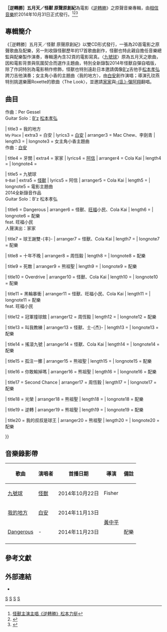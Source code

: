 {{Infobox Album
| Name  = ［逆轉勝］五月天／怪獸<br>原聲原創紀
| Type  = 原聲帶
| Artist  = 
| Longtype = ／國語
| Cover  = Second Chance 1031.jpg
| Caption = 
| Released   = 2014年10月31日
| Recorded  = 
| Genre = [[華語流行音樂|華語流行音樂]]、配樂
| Length = 
| Label = [[相信音樂|相信音樂]]<ref name="ct"/>
| Producer = [[五月天|五月天]][[溫尚翊|怪獸]]
}}

'''［逆轉勝］五月天／怪獸 原聲原創紀'''為電影《[[逆轉勝|逆轉勝]]》之原聲音樂專輯，由[[相信音樂|相信音樂]]於2014年10月31日正式發行。<ref name="ct">[https://www.chinatimes.com/realtimenews/20141030000011-260404?chdtv 怪獸主演主唱《逆轉勝》松本力挺]</ref><ref>{{Cite web |url=http://www.books.com.tw/exep/cdfile.php?item=0020182130 |title=博客來音樂館 > 逆轉勝 五月天 / 怪獸原聲原創紀 |accessdate=2014-12-07 |archive-date=2014-12-04 |archive-url=https://web.archive.org/web/20141204060931/http://www.books.com.tw/exep/cdfile.php?item=0020182130 |dead-url=no }}</ref><ref>{{Cite web |url=http://www.bin-music.com/tw/news977.html |title=「逆轉勝--怪獸原聲原創紀」雙CD收錄37首創作心血10/31發行 |access-date=2014-12-07 |archive-url=https://web.archive.org/web/20141209171436/http://www.bin-music.com/tw/news977.html |archive-date=2014-12-09 |dead-url=yes }}</ref>

== 專輯簡介 ==
《［逆轉勝］五月天／怪獸 原聲原創紀》以雙CD形式發行，一張為20首電影之原聲歌曲及配樂，另一則收錄怪獸歷年的17首歌曲創作，怪獸也特此親自擔任音樂總監與配樂製作演奏，專輯還內含32頁的電影寫真。〈[[時光機_(專輯)|九號球]]〉原為五月天之歌曲，因和電影背景與氛圍契合而選作主題曲，特別全新錄製2014年怪獸自彈自唱版，除了作詞特別為電影稍作修飾，怪獸也特別遠赴日本邀請偶像[[B'z|B'z]]吉他手[[松本孝弘|松本孝弘]]跨刀吉他演奏；女主角小香的主題曲〈我的地方〉，由[[白安|白安]]創作演唱；導演孔玟燕特別挑選樂團Roxette的歌曲〈The Look〉，並邀請[[紀家盈|家家]]與[[乱彈阿翔|-{乱}-彈阿翔]]翻唱。

== 曲目 ==
{{Tracklist
| all_music = [[溫尚翊|怪獸]]
| all_note = except
| extra_column = 演唱
| headline = Disc 1［謝雙丰自傳］

| title1 = 困獸之鬥
| arranger1 = 周恆毅
| length1 = 
| longnote1 = 配樂

| title2 = The Look<br>
| extra2 = [[紀家盈|家家]]、[[乱彈阿翔|-{乱}-彈阿翔]]
| lyrics2 = Per Gessel
| arranger2 = [[張勝凱|Cola Kai]]
| length2 = 
| longnote2 = 電影插曲<br>原唱：[[羅克塞特|Roxette]] {{·}} 作曲：Per Gessel<br>Guitar Solo：[[B'z|B'z]] [[松本孝弘|松本孝弘]]

| title3 = 我的地方<br><small>My Place</small>
| extra3 = 白安
| lyrics3 = [[白安|白安]]
| arranger3 = Mac Chew、李劍青
| length3 = 
| longnote3 = 女主角小香主題曲<br>作曲：[[白安|白安]]

| title4 = 牙關
| extra4 = 家家
| lyrics4 = [[陳信宏|阿信]]
| arranger4 = Cola Kai
| length4 = 
| longnote4 = 

| title5 = 九號球<br><small>9-Ball</small>
| extra5 = [[溫尚翊|怪獸]]
| lyrics5 = 阿信
| arranger5 = Cola Kai
| length5 = 
| longnote5 = 電影主題曲<br>2014全新錄音作品<br>Guitar Solo：B'z 松本孝弘

| title6 = Dangerous
| arranger6 = 怪獸、[[旺福|旺福]]小民、Cola Kai
| length6 = 
| longnote6 = 配樂<br>feat. 旺福小民<br>人聲演出：家家

| title7 = 球王謝雙-{丰}-
| arranger7 = 怪獸、Cola Kai
| length7 = 
| longnote7 = 配樂

| title8 = 十年不晚
| arranger8 = 周恆毅
| length8 = 
| longnote8 = 配樂

| title9 = 死敵
| arranger9 = 熊祖聖
| length9 = 
| longnote9 = 配樂

| title10 = Overdrive
| arranger10 = 怪獸、Cola Kai
| length10 = 
| longnote10 = 配樂

| title11 = 黑輪暴衝
| arranger11 = 怪獸、旺福小民、Cola Kai
| length11 = 
| longnote11 = 配樂<br>feat. 旺福小民

| title12 = 冠軍撞球館
| arranger12 = 周恆毅
| length12 = 
| longnote12 = 配樂

| title13 = 叫我教練
| arranger13 = 怪獸、士-{杰}-
| length13 = 
| longnote13 = 配樂

| title14 = 搖滾九號
| arranger14 = 怪獸、Cola Kai
| length14 = 
| longnote14 = 配樂

| title15 = 孤注一擲
| arranger15 = 熊祖聖
| length15 = 
| longnote15 = 配樂

| title16 = 你敢輸掉嗎 
| arranger16 = 熊祖聖
| length16 = 
| longnote16 = 配樂

| title17 = Second Chance
| arranger17 = 周恆毅
| length17 = 
| longnote17 = 配樂

| title18 = 光榮
| arranger18 = 熊祖聖
| length18 = 
| longnote18 = 配樂

| title19 = 逆轉
| arranger19 = 熊祖聖
| length19 = 
| longnote19 = 配樂

| title20 = 我的叔叔是球王
| arranger20 = 熊祖聖
| length20 = 
| longnote20 = 配樂

}}

{{Tracklist
| all_music = [[溫尚翊|怪獸]]
| all_note = except
| extra_column = 演唱
| headline = Disc 2［溫尚翊自選］

| title1 = 米老鼠<small>（2006）</small>
| extra1 = [[五月天|五月天]]
| lyrics1 = [[陳信宏|阿信]]
| length1 = 
| longnote1 = Guitar Version

| title2 = 王子麵<small>（2002）</small>
| extra2 = kid & dream<br>（[[孫燕姿|孫燕姿]]、阿信、怪獸）
| lyrics2 = 阿信
| length2 = 
| longnote2 = 作曲：孫燕姿、怪獸

| title3 = 亂世浮生<small>（2005）</small>
| extra3 = 五月天
| lyrics3 = 阿信
| length3 = 
| longnote3 = 

| title4 = 親親<small>（2006）</small>
| extra4 = [[梁靜茹|梁靜茹]]
| lyrics4 = [[陳沒|陳沒]]
| length4 = 
| longnote4 = 

| title5 = 讓我照顧你<small>（2004）</small>
| extra5 = 五月天
| lyrics5 = 阿信
| length5 = 
| longnote5 = Remix 2014

| title6 = 戰舞<small>（2007）</small>
| extra6 = [[紀曉君|紀曉君]]、怪獸
| lyrics6 = 
| length6 = 
| longnote6 = 

| title7 = 孫悟空<small>（2004）</small>
| extra7 = 五月天
| lyrics7 = 阿信
| length7 = 
| longnote7 = 

| title8 = 不正常<small>（2012）</small>
| extra8 = [[蕭敬騰|蕭敬騰]]
| lyrics8 = 崔惟楷
| length8 = 
| longnote8 = 

| title9 = 離家出走<small>（2007）</small>
| extra9 = [[丁噹|丁噹]]
| lyrics9 = [[陳信宏|月神夜]]、黃婷
| length9 = 
| longnote9 = 

| title10 = 麥來亂<small>（2005）</small>
| extra10 = 五月天
| lyrics10 = 阿信
| length10 = 
| longnote10 = 

| title11 = 入陣曲<small>（2013）</small>
| extra11 = 五月天
| lyrics11 = 阿信
| length11 = 
| longnote11 = Guitar Version

| title12 = 三個傻瓜<small>（2011）</small>
| extra12 = 五月天
| lyrics12 = 阿信
| length12 = 
| longnote12 = 

| title13 = 漩渦<small>（2011）</small>
| extra13 = [[黃鴻升|黃鴻升]]
| lyrics13 = 黃鴻升
| length13 = 
| longnote13 = 

| title14 = 不信邪<small>（2011）</small>
| extra14 = [[任賢齊|任賢齊]]
| lyrics14 = 陳沒
| length14 = 
| longnote14 = 

| title15 = 命運<small>（2013）</small>
| extra15 = [[紀家盈|家家]]
| lyrics15 = 陳沒
| length15 = 
| longnote15 = 

| title16 = 我心中尚未崩壞的地方<small>（2008）</small>
| extra16 = 五月天
| lyrics16 = 阿信
| length16 = 
| longnote16 = 

| title17 = 笑忘歌<small>（2008）</small>
| extra17 = 五月天
| lyrics17 = 阿信
| length17 = 
| longnote17 = 

}}

== 音樂錄影帶 ==
{|class="wikitable" 
! 歌曲 !! 演唱者 !! 首播日期 !! 導演 !! 備註
|-
| [https://www.youtube.com/watch?v=mb5tBUAzmjA 九號球]{{Wayback|url=https://www.youtube.com/watch?v=mb5tBUAzmjA |date=20160709225257 }} || [[溫尚翊|怪獸]] || 2014年10月22日 || Fisher || 
|-
| [https://www.youtube.com/watch?v=E4gx25UAZiU 我的地方] || [[白安|白安]] || 2014年11月13日 || rowspan=2 | [[黃中平|黃中平]] || 
|-
| [https://www.youtube.com/watch?v=U4EInflwYc8 Dangerous]{{Wayback|url=https://www.youtube.com/watch?v=U4EInflwYc8 |date=20200120193617 }} || - || 2014年11月23日 || 配樂
|-
|}

== 參考文獻 ==
{{reflist}}

== 外部連結 ==
*{{facebook|2014secondchance|逆轉勝}}

{{相信音樂}}
{{Portal bar|台灣|音樂}}
[[Category:2013年原聲帶|S]]
[[Category:電影原聲帶|S]]
[[Category:台灣索尼唱片音樂專輯|S]]
[[Category:相信音樂製作音樂專輯|S]]